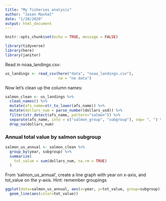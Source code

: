 ```yaml
---
title: "My fisheries analysis"
author: "Jasen Mashal"
date: "1/28/2020"
output: html_document
---
```


```r
knitr::opts_chunk$set(echo = TRUE, message = FALSE)

library(tidyverse)
library(here)
library(janitor)
```

Read in noaa_landings.csv:
```r
us_landings <- read_csv(here("data", "noaa_landings.csv"),
                        na = "no data")
```

Now let's clean up the column names:
```r
salmon_clean <- us_landings %>% 
  clean_names() %>% 
  mutate(afs_name=str_to_lower(afs_name)) %>% 
  mutate(dollars_num = parse_number(dollars_usd)) %>% 
  filter(str_detect(afs_name, pattern="salmon")) %>% 
  separate(afs_name, into = c("salmon_group", "subgroup"), sep= ", ") %>% 
  drop_na(dollars_num)
```

### Annual total value by salmon subgroup 

```r
salmon_us_annual <- salmon_clean %>% 
  group_by(year, subgroup) %>% 
  summarize(
    tot_value = sum(dollars_num, na.rm = TRUE)
  )
```

From 'salmon_us_annual', create a line graph with year on x-axis, and tot_value on the y-axis.
Hint: remember groupings

```r
ggplot(data=salmon_us_annual, aes(x=year, y=tot_value, group=subgroup)) + 
  geom_line(aes(color=tot_value))
```



  